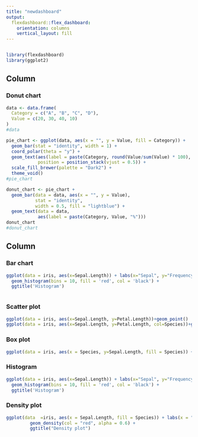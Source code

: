 ```yaml
---
title: "newdashboard"
output: 
  flexdashboard::flex_dashboard:
    orientation: columns
    vertical_layout: fill
---
```

```r

```

```r
library(flexdashboard)
library(ggplot2)
```

Column {data-width=650}
-----------------------------------------------------------------------

### Donut chart 

```r
data <- data.frame(
  Category = c("A", "B", "C", "D"),
  Value = c(20, 30, 40, 10)
)
#data

pie_chart <- ggplot(data, aes(x = "", y = Value, fill = Category)) +
  geom_bar(stat = "identity", width = 1) +
  coord_polar(theta = "y") +
  geom_text(aes(label = paste(Category, round(Value/sum(Value) * 100), "%")),
            position = position_stack(vjust = 0.5)) + 
  scale_fill_brewer(palette = "Dark2") +
  theme_void()
#pie_chart

donut_chart <- pie_chart +
  geom_bar(data = data, aes(x = "", y = Value),
           stat = "identity",
           width = 0.5, fill = "lightblue") +
  geom_text(data = data,
            aes(label = paste(Category, Value, "%")))
donut_chart
#donut_chart
```

Column {data-width=350}
-----------------------------------------------------------------------

### Bar chart

```r
ggplot(data = iris, aes(x=Sepal.Length)) + labs(x="Sepal", y="Frequency of sepal length") + 
  geom_histogram(bins = 10, fill = 'red', col = 'black') +
  ggtitle('Histogram')
```


```r
```

### Scatter plot

```r
ggplot(data = iris, aes(x=Sepal.Length, y=Petal.Length))+geom_point()
ggplot(data = iris, aes(x=Sepal.Length, y=Petal.Length, col=Species))+geom_point()
```

### Box plot

```r
ggplot(data = iris, aes(x = Species, y=Sepal.Length, fill = Species)) + geom_boxplot() 
```

### Histogram

```r
ggplot(data = iris, aes(x=Sepal.Length)) + labs(x="Sepal", y="Frequency of sepal length") + 
  geom_histogram(bins = 10, fill = 'red', col = 'black') +
  ggtitle('Histogram')
```

### Density plot

```r
ggplot(data  =iris, aes(x = Sepal.Length, fill = Species)) + labs(x = "sepal Length", y = "frequency of sepal length")+
         geom_density(col = "red", alpha = 0.6) + 
         ggtitle("Density plot")
```

